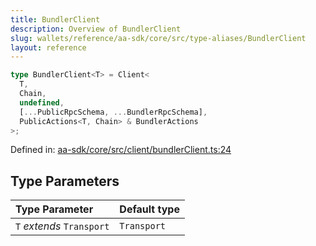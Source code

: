 ```yaml
---
title: BundlerClient
description: Overview of BundlerClient
slug: wallets/reference/aa-sdk/core/src/type-aliases/BundlerClient
layout: reference
---
```


```ts
type BundlerClient<T> = Client<
  T,
  Chain,
  undefined,
  [...PublicRpcSchema, ...BundlerRpcSchema],
  PublicActions<T, Chain> & BundlerActions
>;
```

Defined in: [aa-sdk/core/src/client/bundlerClient.ts:24](https://github.com/alchemyplatform/aa-sdk/blob/49e74eee8606f480b200b4612d00d950da8a8742/aa-sdk/core/src/client/bundlerClient.ts#L24)

## Type Parameters

| Type Parameter            | Default type |
| :------------------------ | :----------- |
| `T` _extends_ `Transport` | `Transport`  |
